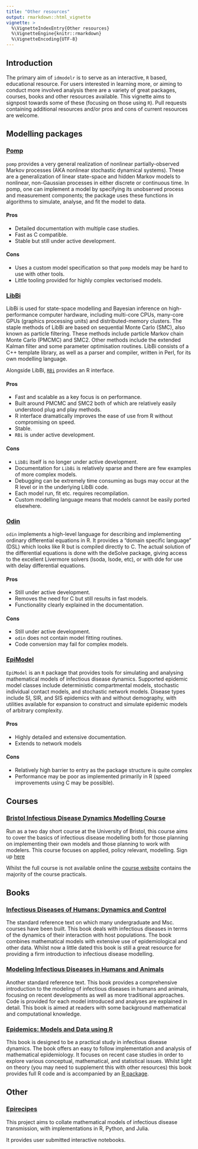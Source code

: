 ```yaml
---
title: "Other resources"
output: rmarkdown::html_vignette
vignette: >
  %\VignetteIndexEntry{Other resources}
  %\VignetteEngine{knitr::rmarkdown}
  %\VignetteEncoding{UTF-8}
---
```


## Introduction

The primary aim of `idmodelr` is to serve as an interactive, `R` based, educational resource. For users interested in learning more, or aiming to conduct more involved analysis there are a variety of great packages, courses, books and other resources available. This vignette aims to signpost towards some of these (focusing on those using `R`). Pull requests containing additional resources and/or pros and cons of current resources are welcome. 

## Modelling packages

### [Pomp](https://kingaa.github.io/pomp)

`pomp` provides a very general realization of nonlinear partially-observed Markov processes (AKA nonlinear stochastic dynamical systems). These are a generalization of linear state-space and hidden Markov models to nonlinear, non-Gaussian processes in either discrete or continuous time. In pomp, one can implement a model by specifying its unobserved process and measurement components; the package uses these functions in algorithms to simulate, analyse, and fit the model to data. 

#### Pros

* Detailed documentation with multiple case studies.
* Fast as C compatible.
* Stable but still under active development.

#### Cons

* Uses a custom model specification so that `pomp` models may be hard to use with other tools.
* Little tooling provided for highly complex vectorised models.

### [LibBi](http://libbi.org)

LibBi is used for state-space modelling and Bayesian inference on high-performance computer hardware, including multi-core CPUs, many-core GPUs (graphics processing units) and distributed-memory clusters. The staple methods of LibBi are based on sequential Monte Carlo (SMC), also known as particle filtering. These methods include particle Markov chain Monte Carlo (PMCMC) and SMC2. Other methods include the extended Kalman filter and some parameter optimisation routines. LibBi consists of a C++ template library, as well as a parser and compiler, written in Perl, for its own modelling language.

Alongside LibBi, [`RBi`](https://github.com/sbfnk/RBi) provides an R interface. 

#### Pros

* Fast and scalable as a key focus is on performance.
* Built around PMCMC and SMC2 both of which are relatively easily understood plug and play methods. 
* R interface dramatically improves the ease of use from R without compromising on speed. 
* Stable.
* `RBi` is under active development.

#### Cons

* `LibBi` itself is no longer under active development.
* Documentation for `LibBi` is relatively sparse and there are few examples of more complex models. 
* Debugging can be extremely time consuming as bugs may occur at the R level or in the underlying LibBi code. 
* Each model run, fit etc. requires recompilation. 
* Custom modelling language means that models cannot be easily ported elsewhere. 

### [Odin](https://github.com/mrc-ide/odin)

`odin` implements a high-level language for describing and implementing ordinary differential equations in R. It provides a "domain specific language" (DSL) which looks like R but is compiled directly to C. The actual solution of the differential equations is done with the deSolve package, giving access to the excellent Livermore solvers (lsoda, lsode, etc), or with dde for use with delay differential equations.

#### Pros

* Still under active development. 
* Removes the need for C but still results in fast models.
* Functionality clearly explained in the documentation. 


#### Cons

* Still under active development.
* `odin` does not contain model fitting routines.
* Code conversion may fail for complex models.


### [EpiModel](http://www.epimodel.org)

`EpiModel` is an `R` package that provides tools for simulating and analysing mathematical models of infectious disease dynamics. Supported epidemic model classes include deterministic compartmental models, stochastic individual contact models, and stochastic network models. Disease types include SI, SIR, and SIS epidemics with and without demography, with utilities available for expansion to construct and simulate epidemic models of arbitrary complexity.

#### Pros

* Highly detailed and extensive documentation.
* Extends to network models

#### Cons

* Relatively high barrier to entry as the package structure is quite complex
* Performance may be poor as implemented primarily in R (speed improvements using C may be possible).


## Courses

### [Bristol Infectious Disease Dynamics Modelling Course](https://bristolmathmodellers.github.io/biddmodellingcourse/)

Run as a two day short course at the University of Bristol, this course aims to cover the basics of infectious disease modelling both for those planning on implementing their own models and those planning to work with modelers. This course focuses on applied, policy relevant, modelling. Sign up [here](https://www.bristol.ac.uk/medical-school/study/short-courses/essentials-of-infectious-disease-modelling-and-economic-evaluation/)

Whilst the full course is not available online the [course website](https://bristolmathmodellers.github.io/biddmodellingcourse/) contains the majority of the course practicals.

## Books

### [Infectious Diseases of Humans: Dynamics and Control](https://www.amazon.co.uk/Infectious-Diseases-Humans-Dynamics-Publications/dp/019854040X)

The standard reference text on which many undergraduate and Msc. courses have been built. This book deals with infectious diseases in terms of the dynamics of their interaction with host populations. The book combines mathematical models with extensive use of epidemiological and other data. Whilst now a little dated this book is still a great resource for providing a firm introduction to infectious disease modelling. 

### [Modeling Infectious Diseases in Humans and Animals](http://www.modelinginfectiousdiseases.org)

Another standard reference text. This book provides a comprehensive introduction to the modeling of infectious diseases in humans and animals, focusing on recent developments as well as more traditional approaches. Code is provided for each model introduced and analyses are explained in detail. This book is aimed at readers with some background mathematical and computational knowledge. 

### [Epidemics: Models and Data using R](https://www.springer.com/gp/book/9783319974866) 

This book is designed to be a practical study in infectious disease dynamics. The book offers an easy to follow implementation and analysis of mathematical epidemiology. It focuses on recent case studies in order to explore various conceptual, mathematical, and statistical issues. Whilst light on theory (you may need to supplement this with other resources) this book provides full R code and is accompanied by an [R package](https://github.com/objornstad/epimdr).

## Other

### [Epirecipes](http://epirecip.es/epicookbook/)

This project aims to collate mathematical models of infectious disease transmission, with implementations in R, Python, and Julia.

It provides user submitted interactive notebooks.

